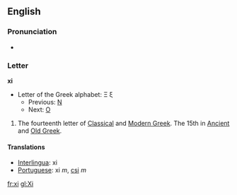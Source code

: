 ==English==
===Pronunciation===
*{{audio|en-us-xi.ogg|Audio (US)}}

===Letter===
'''xi'''

*Letter of the Greek alphabet: &#926; &#958;
**Previous: [[nu|&#925;]]
**Next: [[omicron|&#927;]]

#The fourteenth letter of [[Classical Greek|Classical]] and [[Modern Greek]].  The 15th in [[Ancient Greek|Ancient]] and [[Old Greek]].

==== Translations ====
*[[Interlingua]]: xi
*[[Portuguese]]: xi ''m'', [[csi]] ''m''

[[fr:xi]]
[[gl:Xi]]